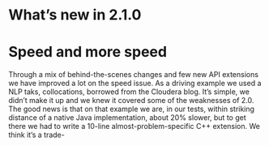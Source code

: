 # What's new in 2.1.0

# Speed and more speed

Through a mix of behind-the-scenes changes and few new API extensions we have improved a lot on the speed issue. As a driving example we used a NLP taks, collocations, borrowed from the Cloudera blog. It's simple, we didn't make it up and we knew it covered some of the weaknesses of 2.0.
The good news is that on that example we are, in our tests, within striking distance of a native Java implementation, about 20% slower, but to get there we had to write a 10-line almost-problem-specific C++ extension. We think it's a trade-
